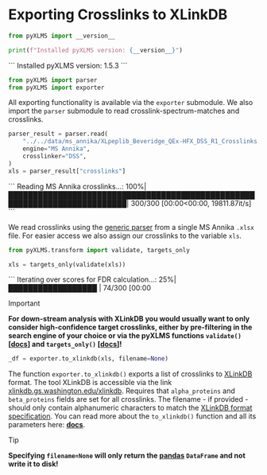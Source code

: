 
# Exporting Crosslinks to XLinkDB


```python copy
from pyXLMS import __version__

print(f"Installed pyXLMS version: {__version__}")
```
<Callout emoji="✓">
```
    Installed pyXLMS version: 1.5.3
```
</Callout>


```python copy
from pyXLMS import parser
from pyXLMS import exporter
```

All exporting functionality is available via the `exporter` submodule. We also import the `parser` submodule to read crosslink-spectrum-matches and crosslinks.


```python copy
parser_result = parser.read(
    "../../data/ms_annika/XLpeplib_Beveridge_QEx-HFX_DSS_R1_Crosslinks.xlsx",
    engine="MS Annika",
    crosslinker="DSS",
)
xls = parser_result["crosslinks"]
```
<Callout emoji="✓">
```
    Reading MS Annika crosslinks...: 100%|██████████████████████████████████████████████████████████████████████████| 300/300 [00:00<00:00, 19811.87it/s]
```
</Callout>

We read crosslinks using the [generic parser](https://hgb-bin-proteomics.github.io/pyXLMS/pyXLMS.parser.html#pyXLMS.parser.read) from a single MS Annika `.xlsx` file. For easier access we also assign our crosslinks to the variable `xls`.


```python copy
from pyXLMS.transform import validate, targets_only

xls = targets_only(validate(xls))
```
<Callout emoji="✓">
```
    Iterating over scores for FDR calculation...:  25%|██████████████████                                                       | 74/300 [00:00<?, ?it/s]
```
</Callout>

> [!IMPORTANT]
>
> **For down-stream analysis with XLinkDB you would usually want to only consider high-confidence target crosslinks, either by pre-filtering in the search engine of your choice or via the pyXLMS functions `validate()` \[[docs](https://hgb-bin-proteomics.github.io/pyXLMS/pyXLMS.transform.html#pyXLMS.transform.validate.validate)\] and `targets_only()` \[[docs](https://hgb-bin-proteomics.github.io/pyXLMS/pyXLMS.transform.html#pyXLMS.transform.targets_only.targets_only)\]!**


```python copy
_df = exporter.to_xlinkdb(xls, filename=None)
```

The function `exporter.to_xlinkdb()` exports a list of crosslinks to [XLinkDB](https://doi.org/10.1021/acs.jproteome.2c00109) format. The tool XLinkDB is accessible via the link [xlinkdb.gs.washington.edu/xlinkdb](https://xlinkdb.gs.washington.edu/xlinkdb/index.php). Requires that `alpha_proteins` and `beta_proteins` fields are set for all crosslinks. The filename - if provided - should only contain alphanumeric characters to match the [XLinkDB format specification](https://xlinkdb.gs.washington.edu/xlinkdb/Help.php). You can read more about the `to_xlinkdb()` function and all its parameters here: [**docs**](https://hgb-bin-proteomics.github.io/pyXLMS/pyXLMS.exporter.html#pyXLMS.exporter.to_xlinkdb.to_xlinkdb).

> [!TIP]
>
> **Specifying `filename=None` will only return the [pandas](https://pandas.pydata.org/) `DataFrame` and not write it to disk!**
